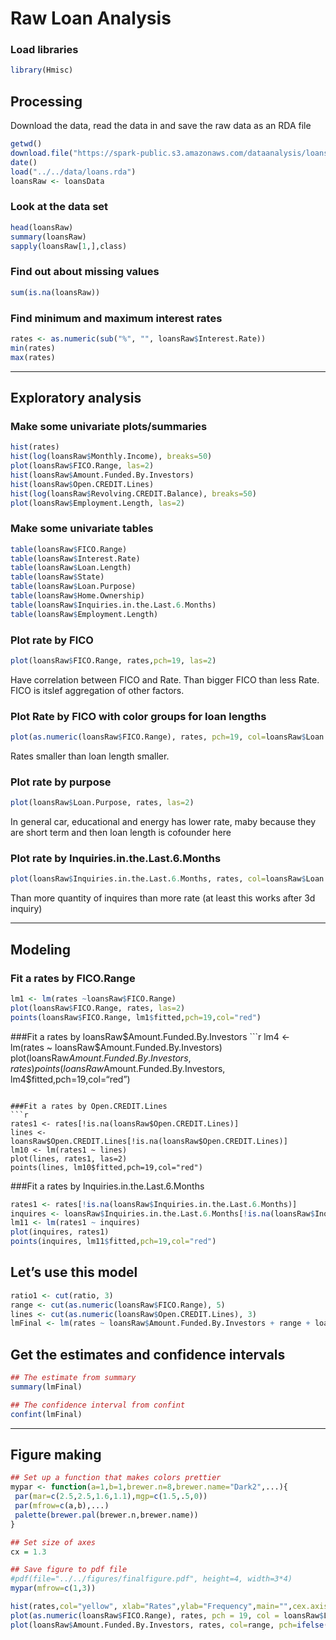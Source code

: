 Raw Loan Analysis
========================

### Load libraries

```{r}
library(Hmisc)
```

  
## Processing

Download the data, read the data in and save the raw data as an RDA file

```{r loadData,cache=TRUE}
getwd()
download.file("https://spark-public.s3.amazonaws.com/dataanalysis/loansData.rda", destfile="../../data/loans.rda",method="curl")
date()
load("../../data/loans.rda")
loansRaw <- loansData
```


### Look at the data set

```{r, dependson="loadData"}
head(loansRaw)
summary(loansRaw)
sapply(loansRaw[1,],class)
```

### Find out about missing values
```{r, dependson="loadData"}
sum(is.na(loansRaw)) 
```

### Find minimum and maximum interest rates
```{r, dependson="loadData"}
rates <- as.numeric(sub("%", "", loansRaw$Interest.Rate))
min(rates)
max(rates)
```

--------------------------

## Exploratory analysis

### Make some univariate plots/summaries


```{r, dependson="loadData"}
hist(rates)
hist(log(loansRaw$Monthly.Income), breaks=50) 
plot(loansRaw$FICO.Range, las=2) 
hist(loansRaw$Amount.Funded.By.Investors)
hist(loansRaw$Open.CREDIT.Lines)
hist(log(loansRaw$Revolving.CREDIT.Balance), breaks=50)
plot(loansRaw$Employment.Length, las=2)
```

### Make some univariate tables
```{r, dependson="loadData"}
table(loansRaw$FICO.Range)
table(loansRaw$Interest.Rate)
table(loansRaw$Loan.Length)
table(loansRaw$State)
table(loansRaw$Loan.Purpose)
table(loansRaw$Home.Ownership)
table(loansRaw$Inquiries.in.the.Last.6.Months)
table(loansRaw$Employment.Length)
```

### Plot rate by FICO
```{r, dependson="loadData"}
plot(loansRaw$FICO.Range, rates,pch=19, las=2)
```

Have correlation between FICO and Rate.
Than bigger FICO than less Rate. 
FICO is itslef aggregation of other factors.

### Plot Rate by FICO with color groups for loan lengths 
```{r, dependson="loadData"}
plot(as.numeric(loansRaw$FICO.Range), rates, pch=19, col=loansRaw$Loan.Length)
```
Rates smaller than loan length smaller.

### Plot rate by purpose
```{r, dependson="loadData"}
plot(loansRaw$Loan.Purpose, rates, las=2)
```
In general car, educational and energy has lower rate, maby because they are short term and then loan length is cofounder here


### Plot rate by Inquiries.in.the.Last.6.Months 
```{r, dependson="loadData"}
plot(loansRaw$Inquiries.in.the.Last.6.Months, rates, col=loansRaw$Loan.Length)
```
Than more quantity of inquires than more rate (at least this works after 3d inquiry)


------

## Modeling

### Fit a rates by FICO.Range
```{r, dependson="loadData"}
lm1 <- lm(rates ~loansRaw$FICO.Range)
plot(loansRaw$FICO.Range, rates, las=2)
points(loansRaw$FICO.Range, lm1$fitted,pch=19,col="red")
```

###Fit a rates by loansRaw$Amount.Funded.By.Investors
```{r, dependson="loadData"}
lm4 <- lm(rates ~ loansRaw$Amount.Funded.By.Investors)
plot(loansRaw$Amount.Funded.By.Investors, rates)
points(loansRaw$Amount.Funded.By.Investors, lm4$fitted,pch=19,col="red")
```

###Fit a rates by Open.CREDIT.Lines
```{r, dependson="loadData"}
rates1 <- rates[!is.na(loansRaw$Open.CREDIT.Lines)]
lines <- loansRaw$Open.CREDIT.Lines[!is.na(loansRaw$Open.CREDIT.Lines)]
lm10 <- lm(rates1 ~ lines)
plot(lines, rates1, las=2)
points(lines, lm10$fitted,pch=19,col="red")
```

###Fit a rates by Inquiries.in.the.Last.6.Months
```{r, dependson="loadData"}
rates1 <- rates[!is.na(loansRaw$Inquiries.in.the.Last.6.Months)]
inquires <- loansRaw$Inquiries.in.the.Last.6.Months[!is.na(loansRaw$Inquiries.in.the.Last.6.Months)]
lm11 <- lm(rates1 ~ inquires)
plot(inquires, rates1)
points(inquires, lm11$fitted,pch=19,col="red")
```

## Let's use this model

```{r, dependson="loadData"}
ratio1 <- cut(ratio, 3)
range <- cut(as.numeric(loansRaw$FICO.Range), 5)
lines <- cut(as.numeric(loansRaw$Open.CREDIT.Lines), 3)
lmFinal <- lm(rates ~ loansRaw$Amount.Funded.By.Investors + range + loansRaw$Loan.Length + loansRaw$Inquiries.in.the.Last.6.Months +  loansRaw$Home.Ownership)
```

## Get the estimates and confidence intervals

```{r, dependson="lmFinalChunk"}
## The estimate from summary
summary(lmFinal)

## The confidence interval from confint
confint(lmFinal)
```

-------

## Figure making
```{r, dependson="lmFinalChunk"}
## Set up a function that makes colors prettier
mypar <- function(a=1,b=1,brewer.n=8,brewer.name="Dark2",...){
 par(mar=c(2.5,2.5,1.6,1.1),mgp=c(1.5,.5,0))
 par(mfrow=c(a,b),...)
 palette(brewer.pal(brewer.n,brewer.name))
}

## Set size of axes
cx = 1.3

## Save figure to pdf file
#pdf(file="../../figures/finalfigure.pdf", height=4, width=3*4)
mypar(mfrow=c(1,3))

hist(rates,col="yellow", xlab="Rates",ylab="Frequency",main="",cex.axis=cx,cex.lab=cx)
plot(as.numeric(loansRaw$FICO.Range), rates, pch = 19, col = loansRaw$Loan.Length, cex.axis=cx,cex.lab=cx, xlab="FICO Range", ylabel="Rate")
plot(loansRaw$Amount.Funded.By.Investors, rates, col=range, pch=ifelse(as.numeric(loansRaw$Loan.Length) == 2, 19, 21), cex.axis=cx,cex.lab=cx, xlab="Amounf funded (USD)", ylabel="Rate")
```

